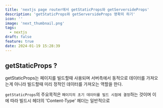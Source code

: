 ```yaml
---
title: 'nextjs page router에서 getStaticProps와 getServersideProps'
description: 'getStaticProps와 getServersideProps 명확히 하기'
icon: ''
image: 'next_thumbnail.png'
tags: 
  - nextjs
draft: false
feature: true
date: 2024-01-19 15:28:39
---
```



## getStaticProps ?

getStaticProps는 페이지를 빌드할때 사용되며 서버측에서 동적으로 데이터를 가져오는게 아니라 빌드할때 미리 정적인 데이터를 가져오는 역할을 한다.

`getStaticProps`의 주요목적은 `페이지의 초기 데이터를 빌드 시점에 결정`하는 것이며 이에 따라 빌드시 헤더의 'Content-Type' 헤더는 일반적으로 